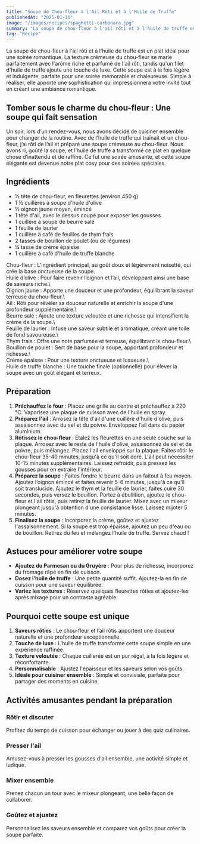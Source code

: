```yaml
---
title: "Soupe de Chou-fleur à l'Ail Rôti et à l'Huile de Truffe"
publishedAt: "2025-01-11"
image: "/images/recipes/spaghetti-carbonara.jpg"
summary: "La soupe de chou-fleur à l'ail rôti et à l'huile de truffe est un plat parfait pour une soirée romantique, à la fois élégant et réconfortant."
tag: "Recipe"
---
```


La soupe de chou-fleur à l'ail rôti et à l'huile de truffe est un plat idéal pour une soirée romantique. La texture crémeuse du chou-fleur se marie parfaitement avec l'arôme riche et parfumé de l'ail rôti, tandis qu'un filet d'huile de truffe ajoute une touche de luxe. Cette soupe est à la fois légère et indulgente, parfaite pour une soirée mémorable et chaleureuse. Simple à réaliser, elle apporte une sophistication qui impressionnera votre invité tout en créant une ambiance romantique.

## Tomber sous le charme du chou-fleur : Une soupe qui fait sensation

Un soir, lors d’un rendez-vous, nous avons décidé de cuisiner ensemble pour changer de la routine. Avec de l’huile de truffe qui traînait et un chou-fleur, j’ai rôti de l’ail et préparé une soupe crémeuse au chou-fleur. Nous avons ri, goûté la soupe, et l’huile de truffe a transformé ce plat en quelque chose d’inattendu et de raffiné. Ce fut une soirée amusante, et cette soupe élégante est devenue notre plat cosy pour des soirées spéciales.

## Ingrédients

+ ½ tête de chou-fleur, en fleurettes (environ 450 g)
+ 1 ½ cuillères à soupe d'huile d'olive
+ ½ oignon jaune moyen, émincé
+ 1 tête d'ail, avec le dessus coupé pour exposer les gousses
+ 1 cuillère à soupe de beurre salé
+ 1 feuille de laurier
+ 1 cuillère à café de feuilles de thym frais
+ 2 tasses de bouillon de poulet (ou de légumes)
+ ¼ tasse de crème épaisse
+ 1 cuillère à café d'huile de truffe blanche

Chou-fleur : L’ingrédient principal, au goût doux et légèrement noisetté, qui crée la base onctueuse de la soupe.\
Huile d’olive : Pour faire revenir l’oignon et l’ail, développant ainsi une base de saveurs riche.\  
Oignon jaune : Apporte une douceur et une profondeur, équilibrant la saveur terreuse du chou-fleur.\  
Ail : Rôti pour révéler sa douceur naturelle et enrichir la soupe d'une profondeur supplémentaire.\  
Beurre salé : Ajoute une texture veloutée et une richesse qui intensifient la crème de la soupe.\  
Feuille de laurier : Infuse une saveur subtile et aromatique, créant une toile de fond savoureuse.\  
Thym frais : Offre une note parfumée et terreuse, équilibrant le chou-fleur.\  
Bouillon de poulet : Sert de base pour la soupe, apportant profondeur et richesse.\  
Crème épaisse : Pour une texture onctueuse et luxueuse.\  
Huile de truffe blanche : Une touche finale (optionnelle) pour élever la soupe avec un goût élégant et terreux.

## Préparation

1. **Préchauffez le four** : Placez une grille au centre et préchauffez à 220 °C. Vaporisez une plaque de cuisson avec de l'huile en spray.  
2. **Préparez l'ail** : Arrosez la tête d'ail d'une cuillère d'huile d'olive, puis assaisonnez avec du sel et du poivre. Enveloppez l’ail dans du papier aluminium.  
3. **Rôtissez le chou-fleur** : Étalez les fleurettes en une seule couche sur la plaque. Arrosez avec le reste de l'huile d'olive, assaisonnez de sel et de poivre, puis mélangez. Placez l'ail enveloppé sur la plaque. Faites rôtir le chou-fleur 35-40 minutes, jusqu'à ce qu'il soit doré. L'ail peut nécessiter 10-15 minutes supplémentaires. Laissez refroidir, puis pressez les gousses pour en extraire l'intérieur.  
4. **Préparez la soupe** : Faites fondre le beurre dans un faitout à feu moyen. Ajoutez l’oignon émincé et faites revenir 5-6 minutes, jusqu'à ce qu'il soit translucide. Ajoutez le thym et la feuille de laurier, faites cuire 30 secondes, puis versez le bouillon. Portez à ébullition, ajoutez le chou-fleur et l'ail rôtis, puis retirez la feuille de laurier. Mixez avec un mixeur plongeant jusqu'à obtention d'une consistance lisse. Laissez mijoter 5 minutes.  
5. **Finalisez la soupe** : Incorporez la crème, goûtez et ajustez l'assaisonnement. Si la soupe est trop épaisse, ajoutez un peu d'eau ou de bouillon. Retirez du feu et mélangez l'huile de truffe. Servez chaud !  

## Astuces pour améliorer votre soupe

+ **Ajoutez du Parmesan ou du Gruyère** : Pour plus de richesse, incorporez du fromage râpé en fin de cuisson.  
+ **Dosez l’huile de truffe** : Une petite quantité suffit. Ajoutez-la en fin de cuisson pour une saveur équilibrée.  
+ **Variez les textures** : Réservez quelques fleurettes rôties et ajoutez-les après mixage pour un contraste agréable.  

## Pourquoi cette soupe est unique

1. **Saveurs rôties** : Le chou-fleur et l’ail rôtis apportent une douceur naturelle et une profondeur exceptionnelle.  
2. **Touche de luxe** : L'huile de truffe transforme cette soupe simple en une expérience raffinée.  
3. **Texture veloutée** : Chaque cuillerée est un pur régal, à la fois légère et réconfortante.  
4. **Personnalisable** : Ajustez l'épaisseur et les saveurs selon vos goûts.  
5. **Idéale pour cuisiner ensemble** : Simple et conviviale, parfaite pour partager des moments en cuisine.  

## Activités amusantes pendant la préparation

### Rôtir et discuter  
Profitez du temps de cuisson pour échanger ou jouer à des quiz culinaires.  

### Presser l'ail  
Amusez-vous à presser les gousses d'ail ensemble, une activité simple et ludique.  

### Mixer ensemble  
Prenez chacun un tour avec le mixeur plongeant, une belle façon de collaborer.  

### Goûtez et ajustez  
Personnalisez les saveurs ensemble et comparez vos goûts pour créer la soupe parfaite.